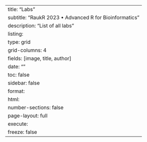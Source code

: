 ---
title: "Labs"
subtitle: "RaukR 2023 • Advanced R for Bioinformatics"
description: "List of all labs"
listing:
  type: grid
  grid-columns: 4
  fields: [image, title, author]
date: ""
toc: false
sidebar: false
format:
  html:
    number-sections: false
    page-layout: full
execute:
  freeze: false
---